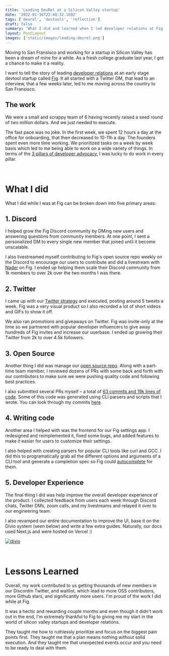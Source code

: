 ```yaml
---
title: 'Leading DevRel at a Silicon Valley startup'
date: '2022-01-16T22:40:32.169Z'
tags: ['devrel', 'devtools', 'reflection']
draft: false
summary: 'What I did and learned when I led developer relations at Fig.'
layout: PostLayout
images: ['static/images/leading-devrel.png']
---
```


Moving to San Fransisco and working for a startup in Silicon Valley has been a dream of mine for a while. As a fresh college graduate last year, I got a chance to make it a reality.

I want to tell the story of leading [developer relations](https://www.whatisdevrel.com/) at an early stage devtool startup called [Fig](https://fig.io/). It all started with a Twitter DM, that lead to an interview, that a few weeks later, led to me moving across the country to San Fransisco.

## The work

We were a small and scrappy team of 6 having recently raised a seed round of two million dollars. And we just needed to execute.

The fast pace was no joke. In the first week, we spent 12 hours a day at the office for onboarding, that then decreased to 10-11h a day. The founders spent even more time working. We prioritized tasks on a week by week basis which led to me being able to work on a wide variety of things. In terms of the [3 pillars of developer advocacy](https://twitter.com/Nutlope/status/1459765327047315460), I was lucky to do work in every pillar.

<br />

# What I did

What I did while I was at Fig can be broken down into five primary areas:

## 1. Discord

I helped grow the Fig Discord community by DMing new users and answering questions from community members. At one point, I sent a personalized DM to every single new member that joined until it become unscalable.

I also livestreamed myself contributing to Fig's open source repo weekly on the Discord to encourage our users to contribute and did a livestream with [Nader](https://www.youtube.com/watch?v=Avsjqc2uWQc) on Fig. I ended up helping them scale their Discord community from 1k members to over 2k over the two months I was there.

## 2. Twitter

I came up with our [Twitter strategy](https://elmghari.com/twitter-strategy) and executed, posting around 5 tweets a week. Fig was a very visual product so I also recorded a lot of short videos and GIFs to show it off.

We also ran promotions and giveaways on Twitter. Fig was invite-only at the time so we partnered with popular developer influencers to give away hundreds of Fig invites and increase our userbase. I ended up growing their Twitter from 2k to over 4.5k followers.

## 3. Open Source

Another thing I did was manage our [open source repo](https://github.com/withfig/autocomplete). Along with a part-time team member, I reviewed dozens of PRs with some back and forth with our contributors to make sure we were pushing quality code and following best practices.

I also submitted several PRs myself – a total of [63 commits and 19k lines of code](https://github.com/withfig/autocomplete/graphs/contributors). Some of this code was generated using CLI parsers and scripts that I wrote. You can look through my commits [here](https://github.com/withfig/autocomplete/commits?author=Nutlope).

## 4. Writing code

Another area I helped with was the frontend for our Fig settings app. I redesigned and reimplemented it, fixed some bugs, and added features to make it easier for users to customize their settings.

I also helped with creating parsers for popular CLI tools like curl and GCC. I did this to programatically grab all the different options and arguments of a CLI tool and generate a completion spec so Fig could [autocomplete](https://twitter.com/fig/status/1424856260780847113) for them.

## 5. Developer Experience

The final thing I did was help improve the overall developer experience of the product. I collected feedback from users each week through Discord chats, Twitter DMs, zoom calls, and my livestreams and relayed it over to our engineering team.

I also revamped our entire documentation to improve the UI, base it on the Divio system (seen below) and write a few extra guides. Naturally, our docs used Next.js and were hosted on Vercel :)

[![divio](/static/images/divio.png)](https://documentation.divio.com/)

<br />

# Lessons Learned

Overall, my work contributed to us getting thousands of new members in our Discordm Twitter, and waitlist, which lead to more OSS contributors, more Github stars, and significantly more users. I'm proud of the work I did while at Fig.

It was a hectic and rewarding couple months and even though it didn't work out in the end, I'm extremely thankful to Fig to giving me my start in the world of silicon valley startups and developer relations.

They taught me how to ruthlessly prioritize and focus on the biggest pain points first. They taught me that a plan means nothing without solid execution. And they taught me that unexpected events occur and you need to be ready to deal with them.

